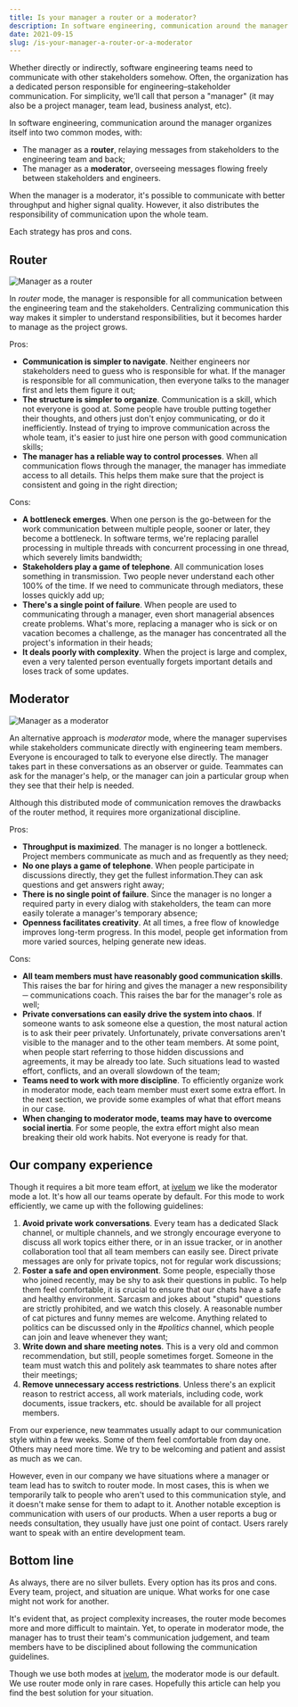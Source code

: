 ```yaml
---
title: Is your manager a router or a moderator?
description: In software engineering, communication around the manager organizes itself into two common modes – either a "router", or a "moderator"
date: 2021-09-15
slug: /is-your-manager-a-router-or-a-moderator
---
```


Whether directly or indirectly, software engineering teams need to communicate
with other stakeholders somehow. Often, the organization has a dedicated person
responsible for engineering–stakeholder communication. For simplicity, we’ll
call that person a "manager" (it may also be a project manager, team lead,
business analyst, etc).

In software engineering, communication around the manager organizes itself into
two common modes, with:

- The manager as a **router**, relaying messages from stakeholders to the
  engineering team and back;
- The manager as a **moderator**, overseeing messages flowing freely between
  stakeholders and engineers.

When the manager is a moderator, it's possible to communicate with better
throughput and higher signal quality. However, it also distributes the
responsibility of communication upon the whole team.

Each strategy has pros and cons.

## Router

![Manager as a router](./manager-router.png)

In *router* mode, the manager is responsible for all communication between the
engineering team and the stakeholders. Centralizing communication this way
makes it simpler to understand responsibilities, but it becomes harder to
manage as the project grows.

Pros:
- **Communication is simpler to navigate**. Neither engineers nor stakeholders
  need to guess who is responsible for what.  If the manager is responsible for
  all communication, then everyone talks to the manager first and lets them
  figure it out;
- **The structure is simpler to organize**. Communication is a skill, which not
  everyone is good at. Some people have trouble putting together their
  thoughts, and others just don't enjoy communicating, or do it inefficiently.
  Instead of trying to improve communication across the whole team, it's easier
  to just hire one person with good communication skills;
- **The manager has a reliable way to control processes**. When all
  communication flows through the manager, the manager has immediate access to
  all details. This helps them make sure that the project is consistent and
  going in the right direction;

Cons:
- **A bottleneck emerges**. When one person is the go-between for the work
  communication between multiple people, sooner or later, they become a
  bottleneck. In software terms, we're replacing parallel processing in
  multiple threads with concurrent processing in one thread, which severely
  limits bandwidth;
- **Stakeholders play a game of telephone**. All communication loses something
  in transmission. Two people never understand each other 100% of the time. If
  we need to communicate through mediators, these losses quickly add up;
- **There's a single point of failure**. When people are used to communicating
  through a manager, even short managerial absences create problems. What's
  more, replacing a manager who is sick or on vacation becomes a challenge, as
  the manager has concentrated all the project's information in their heads;
- **It deals poorly with complexity**. When the project is large and complex,
  even a very talented person eventually forgets important details and loses
  track of some updates.

## Moderator

![Manager as a moderator](./manager-moderator.png)

An alternative approach is *moderator* mode, where the manager supervises while
stakeholders communicate directly with engineering team members. Everyone is
encouraged to talk to everyone else directly. The manager takes part in these
conversations as an observer or guide. Teammates can ask for the manager's
help, or the manager can join a particular group when they see that their help
is needed.

Although this distributed mode of communication removes the drawbacks of the
router method, it requires more organizational discipline.

Pros:
- **Throughput is maximized**. The manager is no longer a bottleneck. Project
  members communicate as much and as frequently as they need;
- **No one plays a game of telephone**. When people participate in discussions
  directly, they get the fullest information.They can ask questions and get
  answers right away;
- **There is no single point of failure**. Since the manager is no longer a
  required party in every dialog with stakeholders, the team can more easily
  tolerate a manager's temporary absence;
- **Openness facilitates creativity**. At all times, a free flow of knowledge
  improves long-term progress. In this model, people get information from more
  varied sources, helping generate new ideas.

Cons:
- **All team members must have reasonably good communication skills**. This
  raises the bar for hiring and gives the manager a new responsibility ─
  communications coach. This raises the bar for the manager's role as well;
- **Private conversations can easily drive the system into chaos**. If someone
  wants to ask someone else a question, the most natural action is to ask their
  peer privately. Unfortunately, private conversations aren't visible to the
  manager and to the other team members. At some point, when people start
  referring to those hidden discussions and agreements, it may be already too
  late. Such situations lead to wasted effort, conflicts, and an overall
  slowdown of the team;
- **Teams need to work with more discipline**. To efficiently organize work in
  moderator mode, each team member must exert some extra effort. In the next
  section, we provide some examples of what that effort means in our case.
- **When changing to moderator mode, teams may have to overcome social
  inertia**. For some people, the extra effort might also mean breaking their
  old work habits. Not everyone is ready for that.

## Our company experience

Though it requires a bit more team effort, at [ivelum](https://ivelum.com) we
like the moderator mode a lot. It's how all our teams operate by default. For
this mode to work efficiently, we came up with the following guidelines:

1. **Avoid private work conversations**. Every team has a dedicated Slack
  channel, or multiple channels, and we strongly encourage everyone to discuss
  all work topics either there, or in an issue tracker, or in another
  collaboration tool that all team members can easily see. Direct private
  messages are only for private topics, not for regular work discussions;
2. **Foster a safe and open environment**. Some people, especially those who
  joined recently, may be shy to ask their questions in public. To help them
  feel comfortable, it is crucial to ensure that our chats have a safe and
  healthy environment. Sarcasm and jokes about "stupid" questions are strictly
  prohibited, and we watch this closely. A reasonable number of cat pictures
  and funny memes are welcome. Anything related to politics can be discussed
  only in the *#politics* channel, which people can join and leave whenever
  they want;
3. **Write down and share meeting notes**. This is a very old and common
  recommendation, but still, people sometimes forget. Someone in the team must
  watch this and politely ask teammates to share notes after their meetings;
4. **Remove unnecessary access restrictions**. Unless there's an explicit
  reason to restrict access, all work materials, including code, work
  documents, issue trackers, etc. should be available for all project members.

From our experience, new teammates usually adapt to our communication style
within a few weeks. Some of them feel comfortable from day one. Others may need
more time. We try to be welcoming and patient and assist as much as we can.

However, even in our company we have situations where a manager or team lead
has to switch to router mode. In most cases, this is when we temporarily talk
to people who aren't used to this communication style, and it doesn't make
sense for them to adapt to it. Another notable exception is communication with
users of our products. When a user reports a bug or needs consultation, they
usually have just one point of contact. Users rarely want to speak with an
entire development team.

## Bottom line

As always, there are no silver bullets. Every option has its pros and cons.
Every team, project, and situation are unique. What works for one case might
not work for another.

It's evident that, as project complexity increases, the router mode becomes
more and more difficult to maintain. Yet, to operate in moderator mode, the
manager has to trust their team's communication judgement, and team members
have to be disciplined about following the communication guidelines.

Though we use both modes at [ivelum](https://ivelum.com), the moderator mode is
our default. We use router mode only in rare cases. Hopefully this article can
help you find the best solution for your situation.

